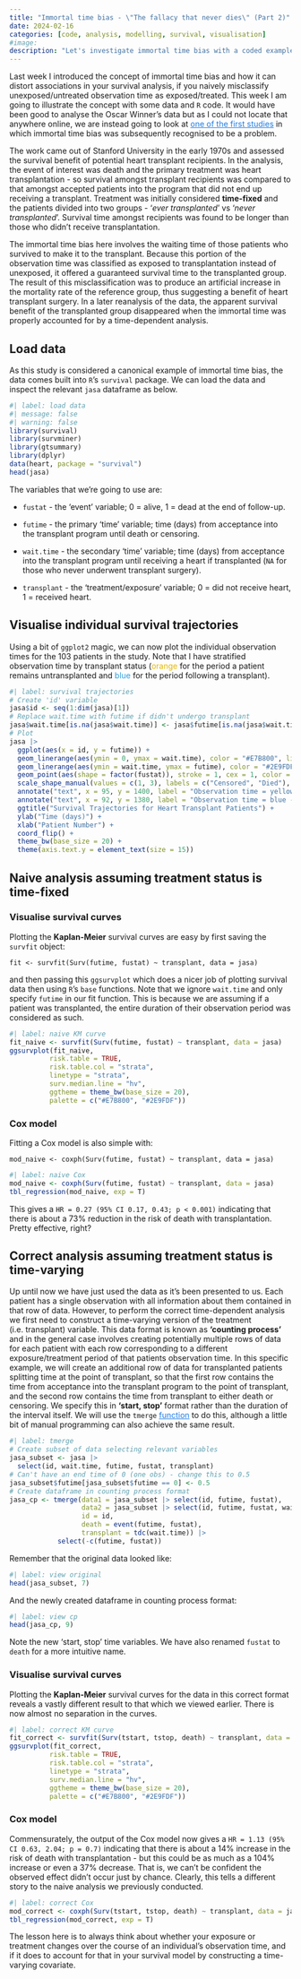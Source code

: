 ```yaml
---
title: "Immortal time bias - \"The fallacy that never dies\" (Part 2)"
date: 2024-02-16
categories: [code, analysis, modelling, survival, visualisation]
#image: 
description: "Let's investigate immortal time bias with a coded example."
---
```


Last week I introduced the concept of immortal time bias and how it can distort associations in your survival analysis, if you naively misclassify unexposed/untreated observation time as exposed/treated. This week I am going to illustrate the concept with some data and `R` code. It would have been good to analyse the Oscar Winner's data but as I could not locate that anywhere online, we are instead going to look at [one of the first studies](https://www.jstor.org/stable/2286902 "https://www.jstor.org/stable/2286902"){style="color: #1f7de6"} in which immortal time bias was subsequently recognised to be a problem.

The work came out of Stanford University in the early 1970s and assessed the survival benefit of potential heart transplant recipients. In the analysis, the event of interest was death and the primary treatment was heart transplantation - so survival amongst transplant recipients was compared to that amongst accepted patients into the program that did not end up receiving a transplant. Treatment was initially considered **time-fixed** and the patients divided into two groups - '*ever transplanted*' vs '*never transplanted*'. Survival time amongst recipients was found to be longer than those who didn't receive transplantation.

The immortal time bias here involves the waiting time of those patients who survived to make it to the transplant. Because this portion of the observation time was classified as exposed to transplantation instead of unexposed, it offered a guaranteed survival time to the transplanted group. The result of this misclassification was to produce an artificial increase in the mortality rate of the reference group, thus suggesting a benefit of heart transplant surgery. In a later reanalysis of the data, the apparent survival benefit of the transplanted group disappeared when the immortal time was properly accounted for by a time-dependent analysis.

## Load data

As this study is considered a canonical example of immortal time bias, the data comes built into `R`'s `survival` package. We can load the data and inspect the relevant `jasa` dataframe as below.

```r
#| label: load data
#| message: false
#| warning: false
library(survival)
library(survminer)
library(gtsummary)
library(dplyr)
data(heart, package = "survival")
head(jasa)
```

The variables that we're going to use are:

-   `fustat` - the 'event' variable; 0 = alive, 1 = dead at the end of follow-up.

-   `futime` - the primary 'time' variable; time (days) from acceptance into the transplant program until death or censoring.

-   `wait.time` - the secondary 'time' variable; time (days) from acceptance into the transplant program until receiving a heart if transplanted (`NA` for those who never underwent transplant surgery).

-   `transplant` - the 'treatment/exposure' variable; 0 = did not receive heart, 1 = received heart.

## Visualise individual survival trajectories

Using a bit of `ggplot2` magic, we can now plot the individual observation times for the 103 patients in the study. Note that I have stratified observation time by transplant status (<FONT COLOR = "#E7B800">orange</FONT> for the period a patient remains untransplanted and <FONT COLOR = "#2E9FDF">blue</FONT> for the period following a transplant).

```r
#| label: survival trajectories
# Create 'id' variable
jasa$id <- seq(1:dim(jasa)[1])
# Replace wait.time with futime if didn't undergo transplant
jasa$wait.time[is.na(jasa$wait.time)] <- jasa$futime[is.na(jasa$wait.time)]
# Plot
jasa |>
  ggplot(aes(x = id, y = futime)) +
  geom_linerange(aes(ymin = 0, ymax = wait.time), color = "#E7B800", linewidth = 1) +
  geom_linerange(aes(ymin = wait.time, ymax = futime), color = "#2E9FDF", linewidth = 1) +
  geom_point(aes(shape = factor(fustat)), stroke = 1, cex = 1, color = "black") +
  scale_shape_manual(values = c(1, 3), labels = c("Censored", "Died"), name = "Outcome") +
  annotate("text", x = 95, y = 1400, label = "Observation time = yellow - untransplanted", size = 5, color = "#E7B800") +
  annotate("text", x = 92, y = 1380, label = "Observation time = blue - post-transplant", size = 5, color = "#2E9FDF") +
  ggtitle("Survival Trajectories for Heart Transplant Patients") +   
  ylab("Time (days)") +
  xlab("Patient Number") + 
  coord_flip() + 
  theme_bw(base_size = 20) +
  theme(axis.text.y = element_text(size = 15))
```

## Naive analysis assuming treatment status is time-fixed

### Visualise survival curves

Plotting the **Kaplan-Meier** survival curves are easy by first saving the `survfit` object:

`fit <- survfit(Surv(futime, fustat) ~ transplant, data = jasa)`

and then passing this `ggsurvplot` which does a nicer job of plotting survival data then using `R`'s `base` functions. Note that we ignore `wait.time` and only specify `futime` in our fit function. This is because we are assuming if a patient was transplanted, the entire duration of their observation period was considered as such.

```r
#| label: naive KM curve
fit_naive <- survfit(Surv(futime, fustat) ~ transplant, data = jasa)
ggsurvplot(fit_naive,
          risk.table = TRUE,
          risk.table.col = "strata",
          linetype = "strata",
          surv.median.line = "hv",
          ggtheme = theme_bw(base_size = 20),
          palette = c("#E7B800", "#2E9FDF"))
```

### Cox model

Fitting a Cox model is also simple with:

`mod_naive <- coxph(Surv(futime, fustat) ~ transplant, data = jasa)`

```r
#| label: naive Cox
mod_naive <- coxph(Surv(futime, fustat) ~ transplant, data = jasa)
tbl_regression(mod_naive, exp = T)
```

This gives a `HR = 0.27 (95% CI 0.17, 0.43; p < 0.001)` indicating that there is about a 73% reduction in the risk of death with transplantation. Pretty effective, right?

## Correct analysis assuming treatment status is time-varying

Up until now we have just used the data as it's been presented to us. Each patient has a single observation with all information about them contained in that row of data. However, to perform the correct time-dependent analysis we first need to construct a time-varying version of the treatment (i.e. transplant) variable. This data format is known as **'counting process'** and in the general case involves creating potentially multiple rows of data for each patient with each row corresponding to a different exposure/treatment period of that patients observation time. In this specific example, we will create an additional row of data for transplanted patients splitting time at the point of transplant, so that the first row contains the time from acceptance into the transplant program to the point of transplant, and the second row contains the time from transplant to either death or censoring. We specify this in **'start, stop'** format rather than the duration of the interval itself. We will use the `tmerge` [function](https://www.rdocumentation.org/packages/survival/versions/3.5-7/topics/tmerge){style="color: #1f7de6"} to do this, although a little bit of manual programming can also achieve the same result.

```r
#| label: tmerge
# Create subset of data selecting relevant variables
jasa_subset <- jasa |> 
  select(id, wait.time, futime, fustat, transplant)
# Can't have an end time of 0 (one obs) - change this to 0.5
jasa_subset$futime[jasa_subset$futime == 0] <- 0.5
# Create dataframe in counting process format
jasa_cp <- tmerge(data1 = jasa_subset |> select(id, futime, fustat), 
                  data2 = jasa_subset |> select(id, futime, fustat, wait.time, transplant), 
                  id = id, 
                  death = event(futime, fustat),
                  transplant = tdc(wait.time)) |> 
            select(-c(futime, fustat))
```

Remember that the original data looked like:

```r
#| label: view original
head(jasa_subset, 7)
```

And the newly created dataframe in counting process format:

```r
#| label: view cp
head(jasa_cp, 9)
```

Note the new 'start, stop' time variables. We have also renamed `fustat` to `death` for a more intuitive name.

### Visualise survival curves

Plotting the **Kaplan-Meier** survival curves for the data in this correct format reveals a vastly different result to that which we viewed earlier. There is now almost no separation in the curves.

```r
#| label: correct KM curve
fit_correct <- survfit(Surv(tstart, tstop, death) ~ transplant, data = jasa_cp)
ggsurvplot(fit_correct,
          risk.table = TRUE,
          risk.table.col = "strata",
          linetype = "strata",
          surv.median.line = "hv",
          ggtheme = theme_bw(base_size = 20),
          palette = c("#E7B800", "#2E9FDF"))
```

### Cox model

Commensurately, the output of the Cox model now gives a `HR = 1.13 (95% CI 0.63, 2.04; p = 0.7)` indicating that there is about a 14% increase in the risk of death with transplantation - but this could be as much as a 104% increase or even a 37% decrease. That is, we can't be confident the observed effect didn't occur just by chance. Clearly, this tells a different story to the naive analysis we previously conducted.

```r
#| label: correct Cox
mod_correct <- coxph(Surv(tstart, tstop, death) ~ transplant, data = jasa_cp)
tbl_regression(mod_correct, exp = T)
```
The lesson here is to always think about whether your exposure or treatment changes over the course of an individual's observation time, and if it does to account for that in your survival model by constructing a time-varying covariate.
